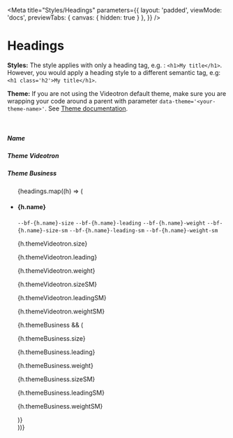 
<Meta
    title="Styles/Headings"
    parameters={{
        layout: 'padded',
        viewMode: 'docs',
        previewTabs: { canvas: { hidden: true } },
    }}
/>

# Headings

**Styles:** The style applies with only a heading tag, e.g. : `<h1>My title</h1>`.
However, you would apply a heading style to a different semantic tag, e.g: `<h1 class='h2'>My title</h1>`.

**Theme:** If you are not using the Videotron default theme, make sure you are wrapping your code around a parent with parameter `data-theme='<your-theme-name>'`. See [Theme documentation](?path=/docs/implementation-theme--page).

<br />

<Canvas withSource="none">
    <div>
        <div className="d-flex align-items-center gap-4 w-100">
            <div className="w-65">
                <h5 className="m-0">Name</h5>
            </div>
            <div className="w-25">
                <h5 className="m-0">Theme Videotron</h5>
            </div>
            <div className="w-25">
                <h5 className="m-0">Theme Business</h5>
            </div>
        </div>
        <ul className="list-unstyled">
            {headings.map((h) => (
                <li key={h.name} className="d-flex align-items-start gap-4 w-100 border-top pt-3 mt-3">
                    <div className="w-65 d-flex gap-4">
                        <h4 className="mb-0">{h.name}</h4>
                        <div className="d-flex flex-column gap-4">
                            <code>--bf-{h.name}-size</code>
                            <code>--bf-{h.name}-leading</code>
                            <code>--bf-{h.name}-weight</code>
                            <code>--bf-{h.name}-size-sm</code>
                            <code>--bf-{h.name}-leading-sm</code>
                            <code>--bf-{h.name}-weight-sm</code>
                        </div>
                    </div>
                    <div className="w-25">
                        <p className="bf-text">{h.themeVideotron.size}</p>
                        <p className="bf-text">{h.themeVideotron.leading}</p>
                        <p className="bf-text">{h.themeVideotron.weight}</p>
                        <p className="bf-text">{h.themeVideotron.sizeSM}</p>
                        <p className="bf-text">{h.themeVideotron.leadingSM}</p>
                        <p className="bf-text">{h.themeVideotron.weightSM}</p>
                    </div>
                    <div className="w-25">
                        {h.themeBusiness && (
                            <div>
                                <p className="bf-text">{h.themeBusiness.size}</p>
                                <p className="bf-text">{h.themeBusiness.leading}</p>
                                <p className="bf-text">{h.themeBusiness.weight}</p>
                                <p className="bf-text">{h.themeBusiness.sizeSM}</p>
                                <p className="bf-text">{h.themeBusiness.leadingSM}</p>
                                <p className="bf-text">{h.themeBusiness.weightSM}</p>
                            </div>
                        )}
                    </div>
                </li>
            ))}
        </ul>
    </div>
</Canvas>
